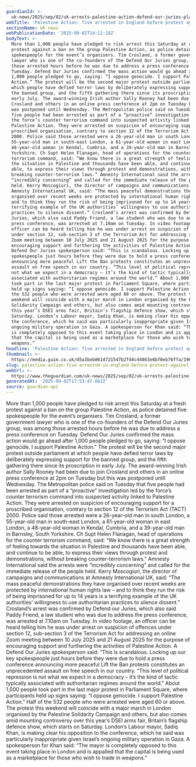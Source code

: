 ```yaml
---
guardianId: >-
  uk-news/2025/sep/02/uk-arrests-palestine-action-defend-our-juries-planned-protest
webTitle: 'Palestine Action: five arrested in England before protest against group’s ban'
sectionName: UK news
webPublicationDate: '2025-09-02T14:11:18Z'
bodyText: >-
  More than 1,000 people have pledged to risk arrest this Saturday at a fresh
  protest against a ban on the group Palestine Action, as police detained five
  spokespeople for the event’s organisers. Tim Crosland, a former government
  lawyer who is one of the co-founders of the Defend Our Juries group, was among
  those arrested hours before he was due to address a press conference on
  Tuesday. Defend Our Juries confirmed the mass action would go ahead after
  1,000 people pledged to go, saying: “I oppose genocide. I support Palestine
  Action.” The protest will be the second major protest outside parliament at
  which people have defied terror laws by deliberately expressing support for
  the banned group, and the fifth gathering there since its proscription in
  early July. The award-winning Irish author Sally Rooney had been due to join
  Crosland and others in an online press conference at 2pm on Tuesday but this
  was postponed until Wednesday. The Metropolitan police said on Tuesday that
  five people had been arrested as part of a “proactive” investigation led by
  the force’s counter terrorism command into suspected activity linked to
  Palestine Action. They were arrested on suspicion of encouraging support for a
  proscribed organisation, contrary to section 12 of the Terrorism Act (TACT)
  2000. Police said those arrested were a 26-year-old man in south London, a
  55-year-old man in south-east London, a 61-year-old woman in east London, a
  48-year-old woman in Kendal, Cumbria, and a 39-year-old man in Barnsley, South
  Yorkshire. Ch Supt Helen Flanagan, head of operations for the counter
  terrorism command, said: “We know there is a great strength of feeling towards
  the situation in Palestine and thousands have been able, and continue to be
  able, to express their views through protest and demonstrations, without
  breaking counter-terrorism laws.” Amnesty International said the arrests were
  “incredibly concerning” and called for the immediate release of the people
  held. Kerry Moscogiuri, the director of campaigns and communications at
  Amnesty International UK, said: “The mass peaceful demonstrations they have
  organised over recent weeks are protected by international human rights law –
  and to think they run the risk of being imprisoned for up to 14 years is a
  terrifying example of the UK authorities’ willingness to use authoritarian
  practices to silence dissent.” Crosland’s arrest was confirmed by Defend our
  Juries, which also said Paddy Friend, a law student who was due to address the
  press conference, was arrested at 7.10am on Tuesday. In video footage, an
  officer can be heard telling him he was under arrest on suspicion of offences
  under section 12, sub-section 3 of the Terrorism Act for addressing an online
  Zoom meeting between 10 July 2025 and 21 August 2025 for the purpose of
  encouraging support and furthering the activities of Palestine Action. A
  Defend Our Juries spokesperson said: “This is scandalous. Locking up our key
  spokespeople just hours before they were due to hold a press conference
  announcing more peaceful Lift the Ban protests constitutes an unprecedented
  assault on free speech in our country. “This level of political repression is
  not what we expect in a democracy – it’s the kind of tactic typically
  associated with authoritarian regimes around the world.” About 1,000 people
  took part in the last major protest in Parliament Square, where participants
  held up signs saying: “I oppose genocide. I support Palestine Action.” Half of
  the 532 people who were arrested were aged 60 or above. The protest this
  weekend will coincide with a major march in London organised by the Palestine
  Solidarity Campaign and others, but also comes amid mounting controversy over
  this year’s DSEI arms fair, Britain’s flagship defence show, which starts on
  Saturday. London’s Labour mayor, Sadiq Khan, is making clear his opposition to
  the conference, which he said was particularly inappropriate given Israel’s
  ongoing military operation in Gaza. A spokesperson for Khan said: “The mayor
  is completely opposed to this event taking place in London and is appalled
  that the capital is being used as a marketplace for those who wish to trade in
  weapons.”
headline: 'Palestine Action: five arrested in England before protest against group’s ban'
thumbnail: >-
  https://media.guim.co.uk/d5a3beb8614721547b2fd4c44863e6bf0eb76ffa/196_0_4583_3667/500.jpg
slug: palestine-action-five-arrested-in-england-before-protest-against-groups-ban
webUrl: >-
  https://www.theguardian.com/uk-news/2025/sep/02/uk-arrests-palestine-action-defend-our-juries-planned-protest
generatedAt: '2025-09-02T17:53:47.662Z'
source: guardian-api
---
```

More than 1,000 people have pledged to risk arrest this Saturday at a fresh protest against a ban on the group Palestine Action, as police detained five spokespeople for the event’s organisers. Tim Crosland, a former government lawyer who is one of the co-founders of the Defend Our Juries group, was among those arrested hours before he was due to address a press conference on Tuesday. Defend Our Juries confirmed the mass action would go ahead after 1,000 people pledged to go, saying: “I oppose genocide. I support Palestine Action.” The protest will be the second major protest outside parliament at which people have defied terror laws by deliberately expressing support for the banned group, and the fifth gathering there since its proscription in early July. The award-winning Irish author Sally Rooney had been due to join Crosland and others in an online press conference at 2pm on Tuesday but this was postponed until Wednesday. The Metropolitan police said on Tuesday that five people had been arrested as part of a “proactive” investigation led by the force’s counter terrorism command into suspected activity linked to Palestine Action. They were arrested on suspicion of encouraging support for a proscribed organisation, contrary to section 12 of the Terrorism Act (TACT) 2000. Police said those arrested were a 26-year-old man in south London, a 55-year-old man in south-east London, a 61-year-old woman in east London, a 48-year-old woman in Kendal, Cumbria, and a 39-year-old man in Barnsley, South Yorkshire. Ch Supt Helen Flanagan, head of operations for the counter terrorism command, said: “We know there is a great strength of feeling towards the situation in Palestine and thousands have been able, and continue to be able, to express their views through protest and demonstrations, without breaking counter-terrorism laws.” Amnesty International said the arrests were “incredibly concerning” and called for the immediate release of the people held. Kerry Moscogiuri, the director of campaigns and communications at Amnesty International UK, said: “The mass peaceful demonstrations they have organised over recent weeks are protected by international human rights law – and to think they run the risk of being imprisoned for up to 14 years is a terrifying example of the UK authorities’ willingness to use authoritarian practices to silence dissent.” Crosland’s arrest was confirmed by Defend our Juries, which also said Paddy Friend, a law student who was due to address the press conference, was arrested at 7.10am on Tuesday. In video footage, an officer can be heard telling him he was under arrest on suspicion of offences under section 12, sub-section 3 of the Terrorism Act for addressing an online Zoom meeting between 10 July 2025 and 21 August 2025 for the purpose of encouraging support and furthering the activities of Palestine Action. A Defend Our Juries spokesperson said: “This is scandalous. Locking up our key spokespeople just hours before they were due to hold a press conference announcing more peaceful Lift the Ban protests constitutes an unprecedented assault on free speech in our country. “This level of political repression is not what we expect in a democracy – it’s the kind of tactic typically associated with authoritarian regimes around the world.” About 1,000 people took part in the last major protest in Parliament Square, where participants held up signs saying: “I oppose genocide. I support Palestine Action.” Half of the 532 people who were arrested were aged 60 or above. The protest this weekend will coincide with a major march in London organised by the Palestine Solidarity Campaign and others, but also comes amid mounting controversy over this year’s DSEI arms fair, Britain’s flagship defence show, which starts on Saturday. London’s Labour mayor, Sadiq Khan, is making clear his opposition to the conference, which he said was particularly inappropriate given Israel’s ongoing military operation in Gaza. A spokesperson for Khan said: “The mayor is completely opposed to this event taking place in London and is appalled that the capital is being used as a marketplace for those who wish to trade in weapons.”
